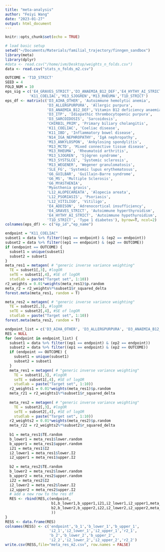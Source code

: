 ```yaml
---
title: "meta-analysis"
author: "Feiyi Wang"
date: "2023-01-27"
output: html_document
---
```


```r
knitr::opts_chunk$set(echo = TRUE)
```

```r
# load basic setup
setwd("~/Documents/Materials/familial_trajectory/finngen_sandbox")
library(meta)
library(dplyr)
#data <- read.csv("/home/ivm/Desktop/weights_n_folds.csv")
data <- read.csv("stats_n_folds_m2.csv")
```

```r
OUTCOME = 'T1D_STRICT'
SEED = 4
FOLD_NUM = 10
eps_sig = c('E4_GRAVES_STRICT','D3_ANAEMIA_B12_DEF','E4_HYTHY_AI_STRICT',
           'K11_COELIAC','M13_SJOGREN','M13_RHEUMA','T1D_STRICT')
eps_df <- matrix(c('D3_AIHA_OTHER', 'Autoimmune hemolytic anemia',
                   'D3_ALLERGPURPURA', 'Allergic purpura',
                   'D3_ANAEMIA_B12_DEF','Vitamin B12 deficiency anaemia',
                   'D3_ITP', 'Idiopathic thrombocytopenic purpura',
                   'D3_SARCOIDOSIS', 'Sarcoidosis',
                   'CHIRBIL_PRIM', 'Primary biliary cholangitis',
                   'K11_COELIAC', 'Coeliac disease',
                   'K11_IBD', 'Inflammatory bowel disease',
                   'N14_IGA_NEPHROPATHY', 'IgA nephropathy',
                   'M13_ANKYLOSPON', 'Ankylosing spondylitis',
                   'M13_MCTD', 'Mixed connective tissue disease',
                   'M13_RHEUMA', 'Rheumatoid arthritis',
                   'M13_SJOGREN', 'Sjögren syndrome',
                   'M13_SYSTSLCE', 'Systemic sclerosis',
                   'M13_WEGENER', 'Wegener granulomatosis',
                   'SLE_FG', 'Systemic lupus erythematosus',
                   'G6_GUILBAR', 'Guillain-Barre syndrome',
                   'G6_MS', 'Multiple Sclerosis',
                   'G6_MYASTHENIA', 
                   'Myasthenia gravis',
                   'L12_ALOPECAREATA', 'Alopecia areata',
                   'L12_PSORIASIS', 'Psoriasis',
                   'L12_VITILIGO', 'Vitiligo',
                   'E4_ADDISON', 'Adrenocortical insufficiency',
                   'E4_GRAVES_STRICT', 'Autoimmune hyperthyroidism',
                   'E4_HYTHY_AI_STRICT', 'Autoimmune hypothyroidism',
                   'T1D_STRICT', 'Type 1 diabetes'), byrow=T, ncol=2)
colnames(eps_df) <- c("ep_id","ep_name")
```

```r
endpoint = "K11_COELIAC"
subset1 = data %>% filter((ep1 == endpoint) & (ep2 == endpoint))
subset2 = data %>% filter((ep1 == endpoint) & (ep2 == OUTCOME))
if (endpoint == OUTCOME) {
  subset1 = unique(subset1)
  subset2 = subset1
}
meta_res1 = metagen( # "generic inverse variance weighting"
  TE = subset1[,3], #logOR
  seTE = subset1[,4], #SE of logOR
  studlab = paste("Target set", 1:10))
r2_weights = 0.01*weights(meta_res1)$p.random
meta_r2 = r2_weights%*%subset1$r_squared_delta
forest.meta(meta_res1, random = T)
```

```r
meta_res2 = metagen( # "generic inverse variance weighting"
  TE = subset2[,3], #logOR
  seTE = subset2[,4], #SE of logOR
  studlab = paste("Target set", 1:10))
forest.meta(meta_res2, random = T)
```


```r
endpoint_list = c('D3_AIHA_OTHER', 'D3_ALLERGPURPURA', 'D3_ANAEMIA_B12_DEF', 'D3_ITP', 'D3_SARCOIDOSIS', 'CHIRBIL_PRIM', 'K11_COELIAC', 'K11_IBD', 'N14_IGA_NEPHROPATHY', 'M13_ANKYLOSPON', 'M13_MCTD', 'M13_RHEUMA', 'M13_SJOGREN', 'M13_SYSTSLCE', 'M13_WEGENER', 'SLE_FG', 'G6_GUILBAR', 'G6_MS', 'G6_MYASTHENIA', 'L12_ALOPECAREATA', 'L12_PSORIASIS', 'L12_VITILIGO', 'E4_ADDISON', 'E4_GRAVES_STRICT', 'E4_HYTHY_AI_STRICT', 'T1D_STRICT')
RES = NULL
for (endpoint in endpoint_list) {
  subset1 = data %>% filter((ep1 == endpoint) & (ep2 == endpoint))
  subset2 = data %>% filter((ep1 == endpoint) & (ep2 == OUTCOME))
  if (endpoint == OUTCOME) {
    subset1 = unique(subset1)
    subset2 = subset1
  }
  meta_res1 = metagen( # "generic inverse variance weighting"
    TE = subset1[,3], #logOR
    seTE = subset1[,4], #SE of logOR
    studlab = paste("Target set", 1:10))
  r2_weights1 = 0.01*weights(meta_res1)$p.random
  meta_r21 = r2_weights1%*%subset1$r_squared_delta
  
  meta_res2 = metagen( # "generic inverse variance weighting"
    TE = subset2[,3], #logOR
    seTE = subset2[,4], #SE of logOR
    studlab = paste("Target set", 1:10))
  r2_weights2 = 0.01*weights(meta_res2)$p.random
  meta_r22 = r2_weights2%*%subset2$r_squared_delta
  
  b1 = meta_res1$TE.random
  b_lower1 = meta_res1$lower.random
  b_upper1 = meta_res1$upper.random
  i21 = meta_res1$I2
  i2_lower1 = meta_res1$lower.I2
  i2_upper1 = meta_res1$upper.I2
  
  b2 = meta_res2$TE.random
  b_lower2 = meta_res2$lower.random
  b_upper2 = meta_res2$upper.random
  i22 = meta_res2$I2
  i2_lower2 = meta_res2$lower.I2
  i2_upper2 = meta_res2$upper.I2
  # add a new row to the res df
  RES <- rbind(RES,c(endpoint,
                     b1,b_lower1,b_upper1,i21,i2_lower1,i2_upper1,meta_r21[1,1],
                     b2,b_lower2,b_upper2,i22,i2_lower2,i2_upper2,meta_r22[1,1]
                     ))
}
RESS <- data.frame(RES)
colnames(RESS) <- c('endpoint','b_1','b_lower_1','b_upper_1',
                    'i2_1','i2_lower_1','i2_upper_1','r2_1',
                    'b_2','b_lower_2','b_upper_2',
                    'i2_2','i2_lower_2','i2_upper_2','r2_2')
write.csv(RESS,file="meta_res_m2.csv", row.names = FALSE)
```

